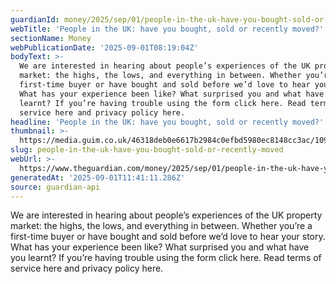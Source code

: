```yaml
---
guardianId: money/2025/sep/01/people-in-the-uk-have-you-bought-sold-or-recently-moved
webTitle: 'People in the UK: have you bought, sold or recently moved?'
sectionName: Money
webPublicationDate: '2025-09-01T08:19:04Z'
bodyText: >-
  We are interested in hearing about people’s experiences of the UK property
  market: the highs, the lows, and everything in between. Whether you’re a
  first-time buyer or have bought and sold before we’d love to hear your story.
  What has your experience been like? What surprised you and what have you
  learnt? If you’re having trouble using the form click here. Read terms of
  service here and privacy policy here.
headline: 'People in the UK: have you bought, sold or recently moved?'
thumbnail: >-
  https://media.guim.co.uk/46318deb0e6617b2984c0efbd5980ec8148cc3ac/109_1154_3422_2737/500.jpg
slug: people-in-the-uk-have-you-bought-sold-or-recently-moved
webUrl: >-
  https://www.theguardian.com/money/2025/sep/01/people-in-the-uk-have-you-bought-sold-or-recently-moved
generatedAt: '2025-09-01T11:41:11.286Z'
source: guardian-api
---
```

We are interested in hearing about people’s experiences of the UK property market: the highs, the lows, and everything in between. Whether you’re a first-time buyer or have bought and sold before we’d love to hear your story. What has your experience been like? What surprised you and what have you learnt? If you’re having trouble using the form click here. Read terms of service here and privacy policy here.
